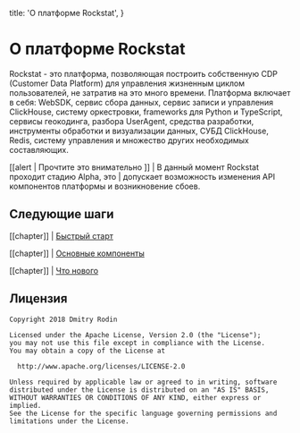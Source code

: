 
  title: 'О платформе Rockstat',
}


# О платформе Rockstat

Rockstat - это платформа, позволяющая построить собственную CDP (Customer Data Platform) для управления жизненным циклом пользователей,
не затратив на это много времени.
Платформа включает в себя: WebSDK, сервис сбора данных, сервис записи и управления ClickHouse, систему оркестровки, 
frameworks для Python и TypeScript, сервисы геокодинга, разбора UserAgent, средства разработки, инструменты обработки и визуализации данных,
СУБД ClickHouse, Redis, систему управления и множество других необходимых составляющих.


[[alert | Прочтите это внимательно ]]
| В данный момент Rockstat проходит стадию Alpha, это
| допускает возможность изменения API компонентов платформы и возникновение сбоев.


## Следующие шаги

[[chapter]]
| [Быстрый старт](/docs/intro/getting-started)

[[chapter]]
| [Основные компоненты](/docs/architecture/overview)

[[chapter]]
| [Что нового](/docs/what-s-new)


## Лицензия

```
Copyright 2018 Dmitry Rodin

Licensed under the Apache License, Version 2.0 (the "License");
you may not use this file except in compliance with the License.
You may obtain a copy of the License at

  http://www.apache.org/licenses/LICENSE-2.0

Unless required by applicable law or agreed to in writing, software
distributed under the License is distributed on an "AS IS" BASIS,
WITHOUT WARRANTIES OR CONDITIONS OF ANY KIND, either express or implied.
See the License for the specific language governing permissions and
limitations under the License.
```

